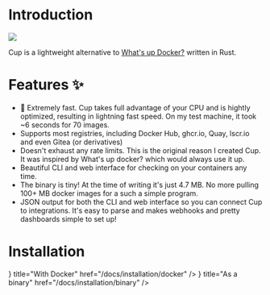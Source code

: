 
# Introduction

<Image src={cup} unoptimized />

Cup is a lightweight alternative to [What's up Docker?](https://github.com/fmartinou/whats-up-docker) written in Rust.

# Features ✨

- 🚀 Extremely fast. Cup takes full advantage of your CPU and is hightly optimized, resulting in lightning fast speed. On my test machine, it took ~6 seconds for 70 images.
- Supports most registries, including Docker Hub, ghcr.io, Quay, lscr.io and even Gitea (or derivatives)
- Doesn't exhaust any rate limits. This is the original reason I created Cup. It was inspired by What's up docker? which would always use it up.
- Beautiful CLI and web interface for checking on your containers any time.
- The binary is tiny! At the time of writing it's just 4.7 MB. No more pulling 100+ MB docker images for a such a simple program.
- JSON output for both the CLI and web interface so you can connect Cup to integrations. It's easy to parse and makes webhooks and pretty dashboards simple to set up!

# Installation

<Cards>
    <Card icon={<IconBrandDocker />} title="With Docker" href="/docs/installation/docker" />
    <Card icon={<IconPackage />} title="As a binary" href="/docs/installation/binary" />
</Cards>
